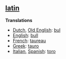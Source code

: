 ==[[latin]]==

'''Translations'''

*[[Dutch]], [[Old English]]: [[bul]]
*[[English]]: [[bull]]
*[[French]]: [[taureau]]
*[[Greek]]: [[tauro]]
*[[Italian]], [[Spanish]]: [[toro]]